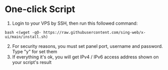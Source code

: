 # One-click Script

1. Login to your VPS by SSH, then run this followed command:

```shell
bash <(wget -qO- https://raw.githubusercontent.com/sing-web/x-ui/main/install.sh)
```

2. For security reasons, you must set panel port, username and password. Type "y" for set them
3. If everything it's ok, you will get IPv4 / IPv6 access address shown on your script's result